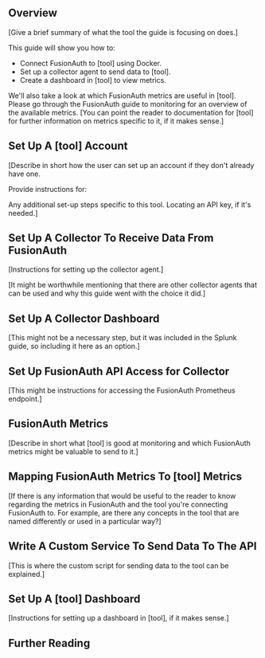 ## Overview

[Give a brief summary of what the tool the guide is focusing on does.]

This guide will show you how to:

- Connect FusionAuth to [tool] using Docker.
- Set up a collector agent to send data to [tool].
- Create a dashboard in [tool] to view metrics.

We'll also take a look at which FusionAuth metrics are useful in [tool]. Please go through the FusionAuth guide to monitoring for an overview of the available metrics. [You can point the reader to documentation for [tool] for further information on metrics specific to it, if it makes sense.]

## Set Up A [tool] Account

[Describe in short how the user can set up an account if they don't already have one.

Provide instructions for:

Any additional set-up steps specific to this tool.
Locating an API key, if it's needed.]

## Set Up A Collector To Receive Data From FusionAuth

[Instructions for setting up the collector agent.]

[It might be worthwhile mentioning that there are other collector agents that can be used and why this guide went with the choice it did.]

## Set Up A Collector Dashboard

[This might not be a necessary step, but it was included in the Splunk guide, so including it here as an option.]

## Set Up FusionAuth API Access for Collector

[This might be instructions for accessing the FusionAuth Prometheus endpoint.]

## FusionAuth Metrics

[Describe in short what [tool] is good at monitoring and which FusionAuth metrics might be valuable to send to it.]

## Mapping FusionAuth Metrics To [tool] Metrics

[If there is any information that would be useful to the reader to know regarding the metrics in FusionAuth and the tool you're connecting FusionAuth to. For example, are there any concepts in the tool that are named differently or used in a particular way?]

## Write A Custom Service To Send Data To The API

[This is where the custom script for sending data to the tool can be explained.]

## Set Up A [tool] Dashboard

[Instructions for setting up a dashboard in [tool], if it makes sense.]

## Further Reading

